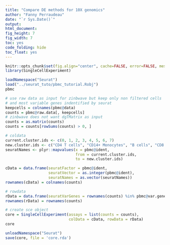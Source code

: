 ```yaml
---
title: "Compare DE methods for 10X genomics"
author: "Fanny Perraudeau"
date: "`r Sys.Date()`"
output: 
html_document: 
fig_height: 7
fig_width: 7
toc: yes
code_folding: hide
toc_float: yes
---
```


```r
knitr::opts_chunk$set(fig.align="center", cache=FALSE, error=FALSE, message=FALSE, warning=TRUE)
library(SingleCellExperiment)
```


```r
loadNamespace("Seurat")
load("../seurat_tuto/pbmc_tutorial.Robj")
pbmc
```

```r
# use raw data as input for zinbwave but keep only non filtered cells
# and most variable genes indentified by seurat
keepcells = colnames(pbmc@data)
counts = pbmc@raw.data[, keepcells]
# zinbwave does not want dgTMatrix as input
counts = as.matrix(counts)
counts = counts[rowSums(counts) > 0, ]

# coldata
current.cluster.ids <- c(0, 1, 2, 3, 4, 5, 6, 7)
new.cluster.ids <- c("CD4 T cells", "CD14+ Monocytes", "B cells", "CD8 T cells", "FCGR3A+ Monocytes", "NK cells", "Dendritic cells", "Megakaryocytes")
seuratNames <- plyr::mapvalues(x = pbmc@ident,
                               from = current.cluster.ids,
                               to = new.cluster.ids)

cData = data.frame(seuratFactor = pbmc@ident,
                   seuratVector = as.integer(pbmc@ident),
                   seuratNames = as.vector(seuratNames))
rownames(cData) = colnames(counts)

# rowdata
rData = data.frame(seuratVarGenes = rownames(counts) %in% pbmc@var.genes)
rownames(rData) = rownames(counts)

# create sce object
core = SingleCellExperiment(assays = list(counts = counts),
                            colData = cData, rowData = rData)
core
```

```r
unloadNamespace("Seurat")
save(core, file = 'core.rda')
```
